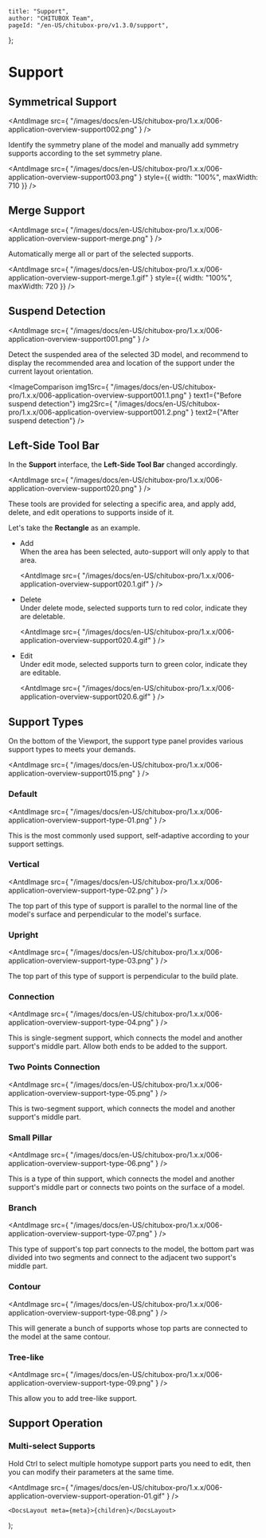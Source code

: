 
	title: "Support",
	author: "CHITUBOX Team",
	pageId: "/en-US/chitubox-pro/v1.3.0/support",
};

# Support

## Symmetrical Support

<AntdImage
	src={
		"/images/docs/en-US/chitubox-pro/1.x.x/006-application-overview-support002.png"
	}
/>

Identify the symmetry plane of the model and manually add symmetry supports according to the set symmetry plane.

<AntdImage
	src={
		"/images/docs/en-US/chitubox-pro/1.x.x/006-application-overview-support003.png"
	}
	style={{ width: "100%", maxWidth: 710 }}
/>

## Merge Support

<AntdImage
	src={
		"/images/docs/en-US/chitubox-pro/1.x.x/006-application-overview-support-merge.png"
	}
/>

Automatically merge all or part of the selected supports.

<AntdImage
	src={
		"/images/docs/en-US/chitubox-pro/1.x.x/006-application-overview-support-merge.1.gif"
	}
	style={{ width: "100%", maxWidth: 720 }}
/>

## Suspend Detection

<AntdImage
	src={
		"/images/docs/en-US/chitubox-pro/1.x.x/006-application-overview-support001.png"
	}
/>

Detect the suspended area of the selected 3D model, and recommend to display the recommended area and location of the support under the current layout orientation.

<ImageContainer>
	<AntdImage
		src={
			"/images/docs/en-US/chitubox-pro/1.x.x/006-application-overview-support-suspend.gif"
		}
		/>
</ImageContainer>

<ImageComparison
	img1Src={
		"/images/docs/en-US/chitubox-pro/1.x.x/006-application-overview-support001.1.png"
	}
	text1={"Before suspend detection"}
	img2Src={
		"/images/docs/en-US/chitubox-pro/1.x.x/006-application-overview-support001.2.png"
	}
	text2={"After suspend detection"}
/>

## Left-Side Tool Bar

In the **Support** interface, the **Left-Side Tool Bar** changed accordingly.

<AntdImage
	src={
		"/images/docs/en-US/chitubox-pro/1.x.x/006-application-overview-support020.png"
	}
/>

These tools are provided for selecting a specific area, and apply add, delete, and edit operations to supports inside of it.

Let's take the **Rectangle** as an example.

-   Add <br />
    When the area has been selected, auto-support will only apply to that area.<br />

    <AntdImage
    	src={
    		"/images/docs/en-US/chitubox-pro/1.x.x/006-application-overview-support020.1.gif"
    	}
    />

-   Delete <br />
    Under delete mode, selected supports turn to red color, indicate they are deletable.<br />

    <AntdImage
    	src={
    		"/images/docs/en-US/chitubox-pro/1.x.x/006-application-overview-support020.4.gif"
    	}
    />

-   Edit <br />
    Under edit mode, selected supports turn to green color, indicate they are editable.<br />

    <AntdImage
    	src={
    		"/images/docs/en-US/chitubox-pro/1.x.x/006-application-overview-support020.6.gif"
    	}
    />

## Support Types

On the bottom of the Viewport, the support type panel provides various support types to meets your demands.

<AntdImage
	src={
		"/images/docs/en-US/chitubox-pro/1.x.x/006-application-overview-support015.png"
	}
/>

### Default

<AntdImage
	src={
		"/images/docs/en-US/chitubox-pro/1.x.x/006-application-overview-support-type-01.png"
	}
/>

This is the most commonly used support, self-adaptive according to your support settings.

### Vertical

<AntdImage
	src={
		"/images/docs/en-US/chitubox-pro/1.x.x/006-application-overview-support-type-02.png"
	}
/>

The top part of this type of support is parallel to the normal line of the model's surface and perpendicular to the model's surface.

### Upright

<AntdImage
	src={
		"/images/docs/en-US/chitubox-pro/1.x.x/006-application-overview-support-type-03.png"
	}
/>

The top part of this type of support is perpendicular to the build plate.

### Connection

<AntdImage
	src={
		"/images/docs/en-US/chitubox-pro/1.x.x/006-application-overview-support-type-04.png"
	}
/>

This is single-segment support, which connects the model and another support's middle part. Allow both ends to be added to the support.

### Two Points Connection

<AntdImage
	src={
		"/images/docs/en-US/chitubox-pro/1.x.x/006-application-overview-support-type-05.png"
	}
/>

This is two-segment support, which connects the model and another support's middle part.

### Small Pillar

<AntdImage
	src={
		"/images/docs/en-US/chitubox-pro/1.x.x/006-application-overview-support-type-06.png"
	}
/>

This is a type of thin support, which connects the model and another support's middle part or connects two points on the surface of a model.

### Branch

<AntdImage
	src={
		"/images/docs/en-US/chitubox-pro/1.x.x/006-application-overview-support-type-07.png"
	}
/>

This type of support's top part connects to the model, the bottom part was divided into two segments and connect to the adjacent two support's middle part.

### Contour

<AntdImage
	src={
		"/images/docs/en-US/chitubox-pro/1.x.x/006-application-overview-support-type-08.png"
	}
/>

This will generate a bunch of supports whose top parts are connected to the model at the same contour.

### Tree-like

<AntdImage
	src={
		"/images/docs/en-US/chitubox-pro/1.x.x/006-application-overview-support-type-09.png"
	}
/>

This allow you to add tree-like support.

## Support Operation

### Multi-select Supports

Hold Ctrl to select multiple homotype support parts you need to edit, then you can modify their parameters at the same time.

<AntdImage
	src={
		"/images/docs/en-US/chitubox-pro/1.x.x/006-application-overview-support-operation-01.gif"
	}
/>

	<DocsLayout meta={meta}>{children}</DocsLayout>
);
